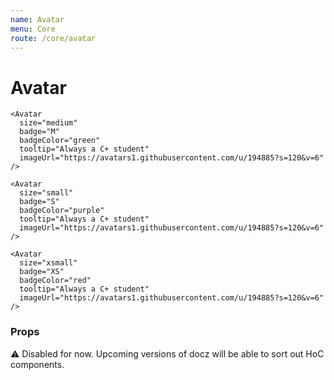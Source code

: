 ```yaml
---
name: Avatar
menu: Core
route: /core/avatar
---
```



# Avatar


<Playground>
  <Box row align="space-between" maxWidth="500px">
    <Avatar
      size="large"
      badge="L"
      badgeColor="blue"
      tooltip="Always a C+ student"
      imageUrl="https://avatars1.githubusercontent.com/u/194885?s=120&v=6"
    />

    <Avatar
      size="medium"
      badge="M"
      badgeColor="green"
      tooltip="Always a C+ student"
      imageUrl="https://avatars1.githubusercontent.com/u/194885?s=120&v=6"
    />

    <Avatar
      size="small"
      badge="S"
      badgeColor="purple"
      tooltip="Always a C+ student"
      imageUrl="https://avatars1.githubusercontent.com/u/194885?s=120&v=6"
    />

    <Avatar
      size="xsmall"
      badge="XS"
      badgeColor="red"
      tooltip="Always a C+ student"
      imageUrl="https://avatars1.githubusercontent.com/u/194885?s=120&v=6"
    />
  </Box>
</Playground>

### Props

<Props of={Avatar} />

⚠️ Disabled for now. Upcoming versions of docz will be able to sort out HoC components.



